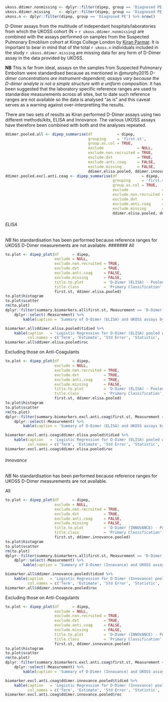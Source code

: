 ```r
ukoss.ddimer.nonmissing <- dplyr::filter(dipep, group == 'Diagnosed PE' & !is.na(d.dimer)) %>% nrow()
ukoss.ddimer.missing    <- dplyr::filter(dipep, group == 'Diagnosed PE' & is.na(d.dimer))  %>% nrow()
ukoss.n <- dplyr::filter(dipep, group == 'Diagnosed PE') %>% nrow()

```

D-Dimer assays from the multitude of independant hospitals/laboratories from which the UKOSS cohort (N = `r ukoss.ddimer.nonmissing`) are combined with the assays performed on samples from the Suspected Pulmonary Emoblism cohort at Kings College London by [Kiran Parmar](mailto:kiran.parmar@kcl.ac.uk).  It is important to bear in mind that of the total `r ukoss.n` individuals included in the study `r ukoss.ddimer.missing` are missing data for any form of D-Dimer assay in the data provided by UKOSS.

**NB** This is far from ideal, assays on the samples from Suspected Pulmonary Embolism were standardised because as mentioned in @murphy2015 *D-dimer concentrations are instrument-dependent; assays vary because the D-dimer analyte is not a simple structure with a uniform composition*.  It has been suggested that the laboratory specific reference ranges are used to standardise measurements across all sites, but to date such reference ranges are not available so the data is analysed "as is" and this caveat serves as a warning against over-interpretting the results.

There are two sets of results as Kiran performed D-Dimer assays using two different methods/kits, ELISA and Innovance.  The various UKOSS assays have therefore been combined with both and the analyses repeated.


```r
ddimer.pooled.all <- dipep_summarise(df           = dipep,
                                     grouping     = 'first.st',
                                     group.as.col = TRUE,
                                     exclude               = NULL,
                                     exclude.non.recruited = TRUE,
                                     exclude.dvt           = TRUE,
                                     exclude.anti.coag     = FALSE,
                                     exclude.missing       = FALSE,
                                     ddimer.elisa.pooled, ddimer.innovance.pooled)
ddimer.pooled.excl.anti.coag <- dipep_summarise(df           = dipep,
                                                grouping     = 'first.st',
                                                group.as.col = TRUE,
                                                exclude               = NULL,
                                                exclude.non.recruited = TRUE,
                                                exclude.dvt           = TRUE,
                                                exclude.anti.coag     = TRUE,
                                                exclude.missing       = FALSE,
                                                ddimer.elisa.pooled, ddimer.innovance.pooled)
```


###### ELISA {.tabset .tabset-fade .tabset-pills}

*NB* No standardisation has been performed because reference ranges for UKOSS D-Dimer measurements are not available.
####### All

```r
to.plot <- dipep_plot(df      = dipep,
                      exclude = NULL,
                      exclude.non.recruited = TRUE,
                      exclude.dvt           = TRUE,
                      exclude.anti.coag     = FALSE,
                      exclude.missing       = FALSE,
                      title.to.plot         = 'D-Dimer (ELISA) - Pooled',
                      title.class           = 'Primary Classification',
                      first.st, ddimer.elisa.pooled)
to.plot$histogram
to.plot$scatter
rm(to.plot)
dplyr::filter(summary.biomarkers.all$first.st, Measurement == 'D-Dimer (ELISA) - Pooled') %>%
    dplyr::select(-Measurement) %>%
        kable(caption = 'Summary of D-Dimer (ELISA) and UKOSS assays by Primary Classification')


```

```r
biomarker.all$ddimer.elisa.pooled$tidied %>%
    kable(caption   = 'Logistic Regression for D-Dimer (ELISA) pooled with UKOSS D-Dimer (Mixed)',
          col.names = c('Term', 'Estimate', 'Std Error', 'Statistic', 'P-value', 'Lower 95% CI', 'Upper 95% CI', 'Model'))
biomarker.all$ddimer.elisa.pooled$roc

```

####### Excluding those on Anti-Coagulants

```r
to.plot <- dipep_plot(df      = dipep,
                      exclude = NULL,
                      exclude.non.recruited = TRUE,
                      exclude.dvt           = TRUE,
                      exclude.anti.coag     = TRUE,
                      exclude.missing       = FALSE,
                      title.to.plot         = 'D-Dimer (ELISA) - Pooled',
                      title.class           = 'Primary Classification',
                      first.st, ddimer.elisa.pooled)
to.plot$histogram
to.plot$scatter
rm(to.plot)
dplyr::filter(summary.biomarkers.excl.anti.coag$first.st, Measurement == 'D-Dimer (ELISA) - Pooled') %>%
    dplyr::select(-Measurement) %>%
        kable(caption = 'Summary of D-Dimer (ELISA) and UKOSS assays by Primary Classification')


```

```r
biomarker.excl.anti.coag$ddimer.elisa.pooled$tidied %>%
    kable(caption   = 'Logistic Regression for D-Dimer (ELISA) pooled with UKOSS D-Dimer (Mixed)',
          col.names = c('Term', 'Estimate', 'Std Error', 'Statistic', 'P-value', 'Lower 95% CI', 'Upper 95% CI', 'Model'))
biomarker.excl.anti.coag$ddimer.elisa.pooled$roc

```


###### Innovance {.tabset .tabset-fade .tabset-pills}

*NB* No standardisation has been performed because reference ranges for UKOSS D-Dimer measurements are not available.

####### All

```r
to.plot <- dipep_plot(df      = dipep,
                      exclude = NULL,
                      exclude.non.recruited = TRUE,
                      exclude.dvt           = TRUE,
                      exclude.anti.coag     = FALSE,
                      exclude.missing       = FALSE,
                      title.to.plot         = 'D-Dimer (INNOVANCE) - Pooled',
                      title.class           = 'Primary Classification',
                      first.st, ddimer.innovance.pooled)
to.plot$histogram
to.plot$scatter
rm(to.plot)
dplyr::filter(summary.biomarkers.all$first.st, Measurement == 'D-Dimer (Innovance) - Pooled') %>%
    dplyr::select(-Measurement) %>%
        kable(caption = 'Summary of D-Dimer (Innovance) and UKOSS assays by Primary Classification')


```

```r
biomarker.all$ddimer.innovance.pooled$tidied %>%
    kable(caption   = 'Logistic Regression for D-Dimer (Innovance) pooled with UKOSS D-Dimer (Mixed)',
          col.names = c('Term', 'Estimate', 'Std Error', 'Statistic', 'P-value', 'Lower 95% CI', 'Upper 95% CI', 'Model'))
biomarker.all$ddimer.innovance.pooled$roc

```

####### Excluding those on Anti-Coagulants

```r
to.plot <- dipep_plot(df      = dipep,
                      exclude = NULL,
                      exclude.non.recruited = TRUE,
                      exclude.dvt           = TRUE,
                      exclude.anti.coag     = FALSE,
                      exclude.missing       = FALSE,
                      title.to.plot         = 'D-Dimer (INNOVANCE) - Pooled',
                      title.class           = 'Primary Classification',
                      first.st, ddimer.innovance.pooled)
to.plot$histogram
to.plot$scatter
rm(to.plot)
dplyr::filter(summary.biomarkers.excl.anti.coag$first.st, Measurement == 'D-Dimer (Innovance) - Pooled') %>%
    dplyr::select(-Measurement) %>%
        kable(caption = 'Summary of D-Dimer (Innovance) and UKOSS assays by Primary Classification')


```

```r
biomarker.excl.anti.coag$ddimer.innovance.pooled$tidied %>%
    kable(caption   = 'Logistic Regression for D-Dimer (Innovance) pooled with UKOSS D-Dimer (Mixed)',
          col.names = c('Term', 'Estimate', 'Std Error', 'Statistic', 'P-value', 'Lower 95% CI', 'Upper 95% CI', 'Model'))
biomarker.excl.anti.coag$ddimer.innovance.pooled$roc

```
